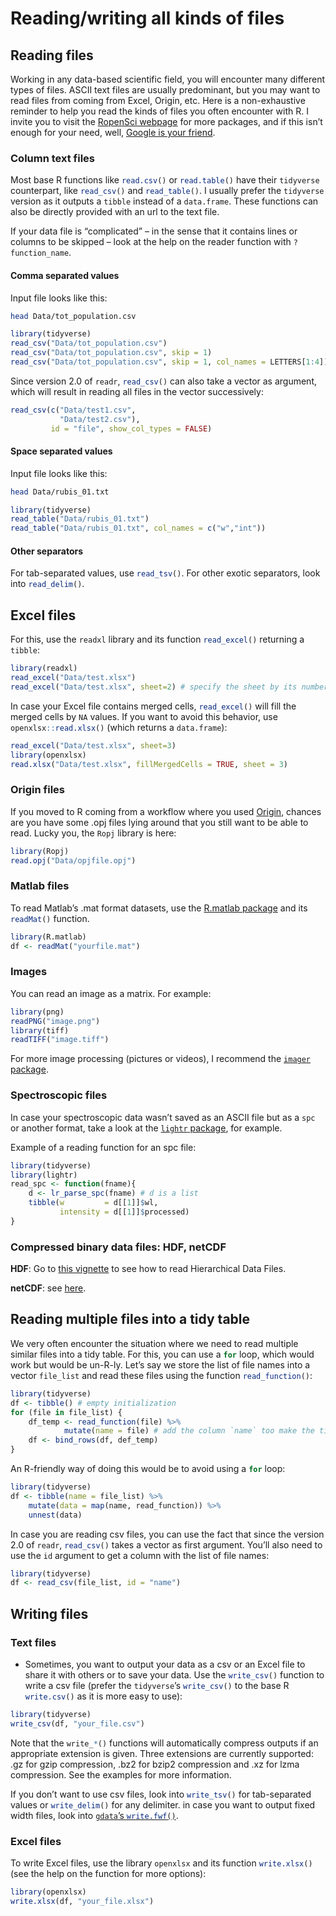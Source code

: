 # Reading/writing all kinds of files

<style type="text/css">
blockquote {
  background: #E9F9FF;
  border-left: 5px solid #026086;
  margin: 1.5em 10px;
  padding: 0.5em 10px;
}
</style>


## Reading files

Working in any data-based scientific field, you will encounter many different types of files. ASCII text files are usually predominant, but you may want to read files from coming from Excel, Origin, etc.
Here is a non-exhaustive reminder to help you read the kinds of files you often encounter with R. I invite you to visit the [RopenSci webpage](https://ropensci.org/) for more packages, and if this isn't enough for your need, well, [Google is your friend](http://letmegooglethat.com/?q=r+read+my+file+type).


### Column text files

Most base R functions like `read.csv()`{.R} or `read.table()`{.R} have their `tidyverse` counterpart, like `read_csv()`{.R} and `read_table()`{.R}. I usually prefer the `tidyverse` version as it outputs a `tibble` instead of a `data.frame`. These functions can also be directly provided with an url to the text file.

If your data file is "complicated" -- in the sense that it contains lines or columns to be skipped -- look at the help on the reader function with `?function_name`.

#### Comma separated values

Input file looks like this:
```bash
head Data/tot_population.csv
```

```r
library(tidyverse)
read_csv("Data/tot_population.csv")
read_csv("Data/tot_population.csv", skip = 1)
read_csv("Data/tot_population.csv", skip = 1, col_names = LETTERS[1:4])
```

Since version 2.0 of `readr`, `read_csv()`{.R} can also take a vector as argument, which will result in reading all files in the vector successively:

```r
read_csv(c("Data/test1.csv",
           "Data/test2.csv"),
         id = "file", show_col_types = FALSE)
```

#### Space separated values

Input file looks like this:
```bash
head Data/rubis_01.txt
```

```r
library(tidyverse)
read_table("Data/rubis_01.txt")
read_table("Data/rubis_01.txt", col_names = c("w","int"))
```


#### Other separators

For tab-separated values, use `read_tsv()`{.R}. For other exotic separators, look into `read_delim()`{.R}.


## Excel files

For this, use the `readxl` library and its function `read_excel()`{.R} returning a `tibble`:

```r
library(readxl)
read_excel("Data/test.xlsx")
read_excel("Data/test.xlsx", sheet=2) # specify the sheet by its number or its name
```

In case your Excel file contains merged cells, `read_excel()`{.R} will fill the merged cells by `NA` values. If you want to avoid this behavior, use `openxlsx::read.xlsx()`{.R} (which returns a `data.frame`):

```r
read_excel("Data/test.xlsx", sheet=3)
library(openxlsx)
read.xlsx("Data/test.xlsx", fillMergedCells = TRUE, sheet = 3)
```


### Origin files

If you moved to R coming from a workflow where you used [Origin](https://www.originlab.com/origin), chances are you have some .opj files lying around that you still want to be able to read. Lucky you, the `Ropj` library is here:

```r
library(Ropj)
read.opj("Data/opjfile.opj")
```

### Matlab files

To read Matlab's .mat format datasets, use the [R.matlab package](https://github.com/HenrikBengtsson/R.matlab) and its `readMat()`{.R} function.

```r
library(R.matlab)
df <- readMat("yourfile.mat")
```


### Images

You can read an image as a matrix. For example:

```r
library(png)
readPNG("image.png")
library(tiff)
readTIFF("image.tiff")
```

For more image processing (pictures or videos), I recommend the [`imager` package](https://dahtah.github.io/imager/imager.html).


### Spectroscopic files

In case your spectroscopic data wasn't saved as an ASCII file but as a `spc` or another format, take a look at the [`lightr` package](https://docs.ropensci.org/lightr/), for example.

Example of a reading function for an spc file:

```r
library(tidyverse)
library(lightr)
read_spc <- function(fname){
    d <- lr_parse_spc(fname) # d is a list
    tibble(w         = d[[1]]$wl, 
           intensity = d[[1]]$processed)
}
```


### Compressed binary data files: HDF, netCDF

**HDF**: Go to [this vignette](https://www.bioconductor.org/packages/release/bioc/vignettes/rhdf5/inst/doc/rhdf5.html) to see how to read Hierarchical Data Files.

**netCDF**: see [here](https://www.rdocumentation.org/packages/RNetCDF/versions/2.4-2/topics/read.nc).



## Reading multiple files into a tidy table

We very often encounter the situation where we need to read multiple similar files into a tidy table.
For this, you can use a `for`{.R} loop, which would work but would be un-R-ly. Let's say we store the list of file names into a vector `file_list` and read these files using the function `read_function()`{.R}:

```r
library(tidyverse)
df <- tibble() # empty initialization
for (file in file_list) {
    df_temp <- read_function(file) %>% 
            mutate(name = file) # add the column `name` too make the tibble tidy
    df <- bind_rows(df, def_temp)
}
```

An R-friendly way of doing this would be to avoid using a `for`{.R} loop:
```r
library(tidyverse)
df <- tibble(name = file_list) %>% 
    mutate(data = map(name, read_function)) %>% 
    unnest(data)
```

In case you are reading csv files, you can use the fact that since the version 2.0 of `readr`, `read_csv()`{.R} takes a vector as first argument. You'll also need to use the `id` argument to get a column with the list of file names:

```r
library(tidyverse)
df <- read_csv(file_list, id = "name")
```


## Writing files

### Text files

- Sometimes, you want to output your data as a csv or an Excel file to share it with others or to save your data. Use the `write_csv()`{.R} function to write a csv file (prefer the `tidyverse`'s `write_csv()`{.R} to the base R `write.csv()`{.R} as it is more easy to use):

```r
library(tidyverse)
write_csv(df, "your_file.csv")
```


Note that the `write_*()`{.R} functions will automatically compress outputs if an appropriate extension is given. Three extensions are currently supported: .gz for gzip compression, .bz2 for bzip2 compression and .xz for lzma compression. See the examples for more information.

If you don't want to use csv files, look into `write_tsv()`{.R} for tab-separated values or `write_delim()`{.R} for any delimiter. in case you want to output fixed width files, look into [`gdata`'s `write.fwf()`{.R}](https://www.rdocumentation.org/packages/gdata/versions/2.18.0/topics/write.fwf).


### Excel files

To write Excel files, use the library `openxlsx` and its function `write.xlsx()`{.R} (see the help on the function for more options):

```r
library(openxlsx)
write.xlsx(df, "your_file.xlsx")
```




